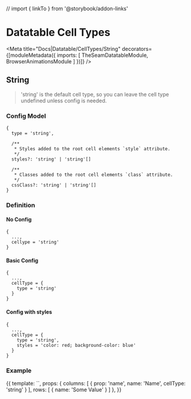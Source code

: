 // import { linkTo } from '@storybook/addon-links'



# Datatable Cell Types

<Meta title="Docs|Datatable/CellTypes/String" decorators={[moduleMetadata({
  imports: [
    TheSeamDatatableModule,
    BrowserAnimationsModule
  ]
})]} />

## String

> 'string' is the default cell type, so you can leave the cell type undefined unless config is needed.

### Config Model

```
{
  type = 'string',

  /**
   * Styles added to the root cell elements `style` attribute.
   */
  styles?: 'string' | 'string'[]

  /**
   * Classes added to the root cell elements `class` attribute.
   */
  cssClass?: 'string' | 'string'[]
}
```

### Definition

#### No Config

```
{
  ...,
  cellype = 'string'
}
```

#### Basic Config
```
{
  ...,
  cellType = {
    type = 'string'
  }
}
```

#### Config with styles
```
{
  ...,
  cellType = {
    type = 'string',
    styles = 'color: red; background-color: blue'
  }
}
```

### Example

<Preview>
  <Story name="Basic" height="150px">
    {{
      template: `<seam-datatable class="vw-100 vh-100" [columns]="columns" [rows]="rows"></seam-datatable>`,
      props: {
        columns: [
          { prop: 'name', name: 'Name', cellType: 'string' }
        ],
        rows: [
          { name: 'Some Value' }
        ]
      },
    }}
  </Story>
</Preview>
